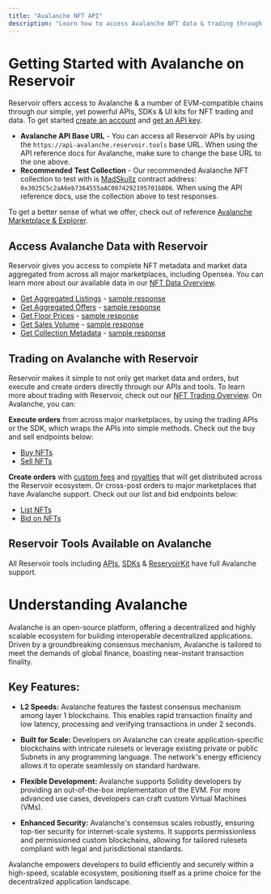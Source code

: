 ```yaml
---
title: "Avalanche NFT API"
description: "Learn how to access Avalanche NFT data & trading through Reservoir's developer tools"
---
```


# Getting Started with Avalanche on Reservoir

Reservoir offers access to Avalanche & a number of EVM-compatible chains through our simple, yet powerful APIs, SDKs & UI kits for NFT trading and data. To get started [create an account](https://dashboard.reservoir.tools/) and [get an API key](/reference/dashboard-sign-up).

* **Avalanche API Base URL** - You can access all Reservoir APIs by using the `https://api-avalanche.reservoir.tools` base URL. When using the API reference docs for Avalanche, make sure to change the base URL to the one above.
* **Recommended Test Collection** - Our recommended Avalanche NFT collection to test with is [MadSkullz](https://snowtrace.io/address/0x3025C5c2aA6eb7364555aAC0074292195701bBD6) contract address: `0x3025C5c2aA6eb7364555aAC0074292195701bBD6`. When using the API reference docs, use the collection above to test responses.

To get a better sense of what we offer, check out of reference [Avalanche Marketplace & Explorer](https://explorer.reservoir.tools/Avalanche).

## Access Avalanche Data with Reservoir

Reservoir gives you access to complete NFT metadata and market data aggregated from across all major marketplaces, including Opensea. You can learn more about our available data in our [NFT Data Overview](/reference/nft-data-overview).

* [Get Aggregated Listings](/reference/getordersasksv5) - [sample response](https://api-avalanche.reservoir.tools/orders/asks/v5?contracts=0x3025C5c2aA6eb7364555aAC0074292195701bBD6)
* [Get Aggregated Offers](/reference/getordersbidsv6) - [sample response](https://api-avalanche.reservoir.tools/orders/bids/v5?contracts=0x3025C5c2aA6eb7364555aAC0074292195701bBD6)
* [Get Floor Prices](/reference/getcollectionsv7) - [sample response](https://api-avalanche.reservoir.tools/collections/v7?id=0x3025C5c2aA6eb7364555aAC0074292195701bBD6)
* [Get Sales Volume](/reference/getcollectionsdailyvolumesv1) - [sample response](https://api-avalanche.reservoir.tools/collections/daily-volumes/v1?id=0x3025C5c2aA6eb7364555aAC0074292195701bBD6)
* [Get Collection Metadata](/reference/gettokensv6) - [sample response](https://api-avalanche.reservoir.tools/tokens/v6?collection=0x3025C5c2aA6eb7364555aAC0074292195701bBD6)

## Trading on Avalanche with Reservoir

Reservoir makes it simple to not only get market data and orders, but execute and create orders directly through our APIs and tools. To learn more about trading with Reservoir, check out our [NFT Trading Overview](/reference/creating-and-filling-orders). On Avalanche, you can:

**Execute orders** from across major marketplaces, by using the trading APIs or the SDK, which wraps the APIs into simple methods. Check out the buy and sell endpoints below:

* [Buy NFTs](/reference/postexecutebuyv7)
* [Sell NFTs](/reference/postexecutesellv7)

**Create orders** with [custom fees](/docs/custom-fees) and [royalties](/docs/royalties) that will get distributed across the Reservoir ecosystem. Or cross-post orders to major marketplaces that have Avalanche support. Check out our list and bid endpoints below:

* [List NFTs](/reference/postexecutelistv5)
* [Bid on NFTs](/reference/postexecutebidv5)

## Reservoir Tools Available on Avalanche

All Reservoir tools including [APIs](/reference/overview), [SDKs](/reference/reservoir-sdk-jstsnode) & [ReservoirKit](/reference/reservoirkit) have full Avalanche support.

# Understanding Avalanche

Avalanche is an open-source platform, offering a decentralized and highly scalable ecosystem for building interoperable decentralized applications. Driven by a groundbreaking consensus mechanism, Avalanche is tailored to meet the demands of global finance, boasting near-instant transaction finality.

## Key Features:

* **L2 Speeds:** Avalanche features the fastest consensus mechanism among layer 1 blockchains. This enables rapid transaction finality and low latency, processing and verifying transactions in under 2 seconds.

* **Built for Scale:** Developers on Avalanche can create application-specific blockchains with intricate rulesets or leverage existing private or public Subnets in any programming language. The network's energy efficiency allows it to operate seamlessly on standard hardware.

* **Flexible Development:** Avalanche supports Solidity developers by providing an out-of-the-box implementation of the EVM. For more advanced use cases, developers can craft custom Virtual Machines (VMs).

* **Enhanced Security:** Avalanche's consensus scales robustly, ensuring top-tier security for internet-scale systems. It supports permissionless and permissioned custom blockchains, allowing for tailored rulesets compliant with legal and jurisdictional standards.

Avalanche empowers developers to build efficiently and securely within a high-speed, scalable ecosystem, positioning itself as a prime choice for the decentralized application landscape.
